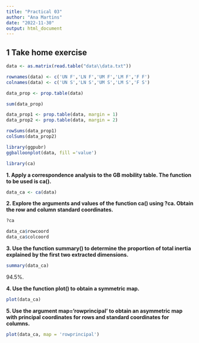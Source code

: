 ```yaml
---
title: "Practical 03"
author: "Ana Martins"
date: "2022-11-30"
output: html_document
---
```


## 1 Take home exercise

```r
data <- as.matrix(read.table("data\\data.txt"))

rownames(data) <- c('UN F','LN F','UM F','LM F','F F')
colnames(data) <- c('UN S','LN S','UM S','LM S','F S')

data_prop <- prop.table(data)

sum(data_prop)

data_prop1 <- prop.table(data, margin = 1)
data_prop2 <- prop.table(data, margin = 2)

rowSums(data_prop1)
colSums(data_prop2)

library(ggpubr)
ggballoonplot(data, fill ='value')

library(ca)
```

**1. Apply a correspondence analysis to the GB mobility table. The function to be used is ca().**

```r
data_ca <- ca(data)
```

**2. Explore the arguments and values of the function ca() using ?ca. Obtain the row and column standard coordinates.**

```r
?ca

data_ca$rowcoord
data_ca$colcoord
```

**3. Use the function summary() to determine the proportion of total inertia explained by the first two extracted dimensions.**

```r
summary(data_ca)
```

94.5%.

**4. Use the function plot() to obtain a symmetric map.**

```r
plot(data_ca)
```

**5. Use the argument map='rowprincipal' to obtain an asymmetric map with principal coordinates for rows and standard coordinates for columns.**

```r
plot(data_ca, map = 'rowprincipal')
```

